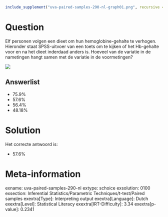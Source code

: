 ```r
include_supplement("uva-paired-samples-290-nl-graph01.png", recursive = TRUE)
```

Question
========

Elf personen volgen een dieet om hun hemoglobine-gehalte te verhogen.
Hieronder staat SPSS-uitvoer van een toets om te kijken of het
Hb-gehalte voor en na het dieet inderdaad anders is. Hoeveel van de
variatie in de nametingen hangt samen met de variatie in de
voormetingen?

![](uva-paired-samples-290-nl-graph01.png)

Answerlist
----------

* 75.9%
* 57.6%
* 56.4%
* 48.18%

Solution
========

Het correcte antwoord is: 

* 57.6%

Meta-information
================
exname: uva-paired-samples-290-nl
extype: schoice
exsolution: 0100
exsection: Inferential Statistics/Parametric Techniques/t-test/Paired samples
exextra[Type]: Interpreting output
exextra[Language]: Dutch
exextra[Level]: Statistical Literacy
exextra[IRT-Difficulty]: 3.34
exextra[p-value]: 0.2341
